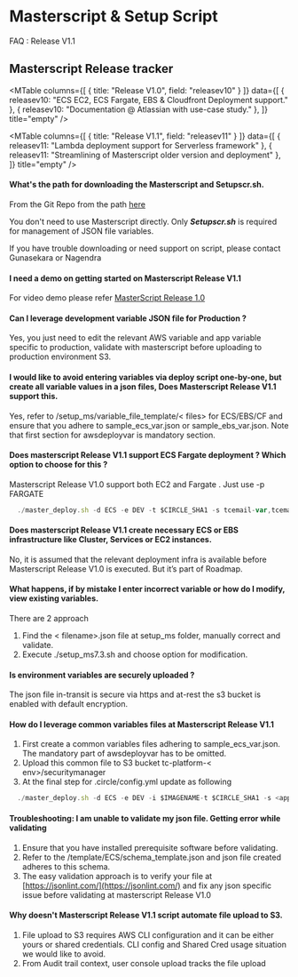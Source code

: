 
# Masterscript & Setup Script
  
  FAQ : Release V1.1

## Masterscript Release  tracker

<MTable 
  columns={[
      { title: "Release V1.0", field: "releasev10" }
    ]} 
  data={[
      { releasev10: "ECS EC2, ECS  Fargate, EBS & Cloudfront Deployment support." },
      { releasev10: "Documentation  @ Atlassian with use-case study." },
    ]}
  title="empty" />

<MTable 
  columns={[
      { title: "Release V1.1", field: "releasev11" }
    ]} 
  data={[
      { releasev11: "Lambda deployment support for Serverless framework" },
      { releasev11: "Streamlining of Masterscript older version and deployment" },
    ]}
  title="empty" />

#### What's the path for downloading the Masterscript and Setupscr.sh.

  From the Git Repo from the path [here](https://github.com/topcoder-platform/tc-deploy-scripts.git)

  You don't need to use Masterscript directly. Only ***Setupscr.sh*** is required for management of JSON file variables.

  If you have trouble downloading or need support on script, please contact Gunasekara or Nagendra

#### I need a demo on getting started on Masterscript Release V1.1

  For video demo please refer [MasterScript Release 1.0](https://drive.google.com/file/d/19oGwFm6nNzQeOnM_l79MfdvwcHzWKfsU/view?usp=sharing)

#### Can I leverage development variable JSON file for Production ?

  Yes, you just need to edit the relevant AWS variable and app variable specific to production, validate with masterscript before uploading to production environment S3.

#### I would like to avoid entering variables via deploy script one-by-one, but create all variable values in a json files, Does Masterscript Release V1.1 support this.

  Yes, refer to /setup_ms/variable_file_template/< files> for ECS/EBS/CF and ensure that you adhere to sample_ecs_var.json or sample_ebs_var.json. Note that first section for awsdeployvar is mandatory section.
  
#### Does masterscript Release V1.1 support ECS Fargate deployment ? Which option to choose for this ?

  Masterscript Release V1.0 support both EC2 and Fargate . Just use -p FARGATE

  ```js
    ./master_deploy.sh -d ECS -e DEV -t $CIRCLE_SHA1 -s tcemail-var,tcemail-var-common -p FARGATE
  ```

#### Does masterscript Release V1.1 create necessary ECS or EBS infrastructure like Cluster, Services or EC2 instances.

  No, it is assumed that the relevant deployment infra is available before Masterscript Release V1.0 is executed. But it’s part of Roadmap.

#### What happens, if by mistake I enter incorrect variable or how do I modify, view existing variables.

  There are 2 approach

  1. Find the < filename>.json file at setup_ms folder, manually correct and validate.
  2. Execute ./setup_ms7.3.sh and choose option for modification.

#### Is environment variables are securely uploaded ?

  The json file in-transit is secure via https and at-rest the s3 bucket is enabled with default encryption.

#### How do I leverage common variables files at Masterscript Release V1.1

  1. First create a common variables files adhering to sample_ecs_var.json. The mandatory part of awsdeployvar has to be omitted.
  2. Upload this common file to S3 bucket tc-platform-< env>/securitymanager
  3. At the final step for .circle/config.yml update as following

  ```js
    ./master_deploy.sh -d ECS -e DEV -i $IMAGENAME-t $CIRCLE_SHA1 -s <app-var-file>, <common-var-file>
  ```

#### Troubleshooting: I am unable to validate my json file. Getting error while validating

  1. Ensure that you have installed prerequisite software before validating.
  2. Refer to the /template/ECS/schema_template.json and json file created adheres to this schema.
  3. The easy validation approach is to verify your file at [https://jsonlint.com/](https://jsonlint.com/) and fix any json specific issue before validating at masterscript Release V1.0

#### Why doesn't Masterscript Release V1.1 script automate file upload to S3.

  1. File upload to S3 requires AWS CLI configuration and it can be  either yours or shared  credentials. CLI config and Shared Cred usage situation we would like to avoid.
  2. From Audit trail context, user console upload tracks the file upload

<Copyright />
